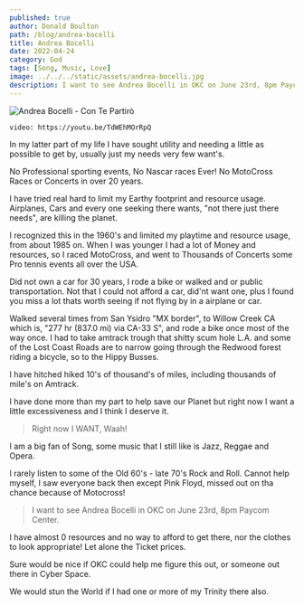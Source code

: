 ```yaml
---
published: true
author: Donald Boulton
path: /blog/andrea-bocelli
title: Andrea Bocelli
date: 2022-04-24
category: God
tags: [Song, Music, Love]
image: ../../../static/assets/andrea-bocelli.jpg
description: I want to see Andrea Bocelli in OKC on June 23rd, 8pm Paycom Center
---
```


![Andrea Bocelli - Con Te Partirò](../../../static/assets/andrea-bocelli.jpg)

`video: https://youtu.be/TdWEhMOrRpQ`

In my latter part of my life I have sought utility and needing a little as possible to get by, usually just my needs very few want's.

No Professional sporting events, No Nascar races Ever! No MotoCross Races or Concerts in over 20 years.

I have tried real hard to limit my Earthy footprint and resource usage. Airplanes, Cars and every one seeking there wants, "not there just there needs", are killing the planet.

I recognized this in the 1960's and limited my playtime and resource usage, from about 1985 on. When I was younger I had a lot of Money and resources, so I raced MotoCross, and went to Thousands of Concerts some Pro tennis events all over the USA.

Did not own a car for 30 years, I rode a bike or walked and or public transportation. Not that I could not afford a car, did'nt want one, plus I found you miss a lot thats worth seeing if not flying by in a airplane or car.

Walked several times from San Ysidro "MX border", to Willow Creek CA which is, "277 hr (837.0 mi) via CA-33 S", and rode a bike once most of the way once. I had to take amtrack trough that shitty scum hole L.A. and some of the Lost Coast Roads are to narrow going through the Redwood forest riding a bicycle, so to the Hippy Busses.

I have hitched hiked 10's of thousand's of miles, including thousands of mile's on Amtrack.

I have done more than my part to help save our Planet but right now I want a little excessiveness and I think I deserve it.

> Right now I WANT, Waah!

I am a big fan of Song, some music that I still like is Jazz, Reggae and Opera.

I rarely listen to some of the Old 60's - late 70's Rock and Roll. Cannot help myself, I saw everyone back then except Pink Floyd, missed out on tha chance because of Motocross!

> I want to see Andrea Bocelli in OKC on June 23rd, 8pm Paycom Center.

I have almost 0 resources and no way to afford to get there, nor the clothes to look appropriate! Let alone the Ticket prices.

Sure would be nice if OKC could help me figure this out, or someone out there in Cyber Space.

We would stun the World if I had one or more of my Trinity there also.

<WavyHr className="mt-1 mb-1 text-fuchsia-600" />
